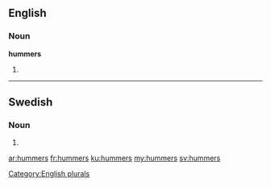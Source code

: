 ==English==

===Noun===
'''hummers'''

# {{plural of|[[hummer]]}}

[[Category:English plurals]]

----

==Swedish==

===Noun===
{{head|sv|noun form}}

# {{sv-noun-form-indef-gen|hummer}}

[[ar:hummers]]
[[fr:hummers]]
[[ku:hummers]]
[[my:hummers]]
[[sv:hummers]]